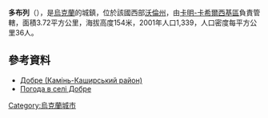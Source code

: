 {{coord|51|41|13|N|24|46|44|E|scale:30000|display=title}}

'''多布列'''（{{lang-uk|Добре}}），是[[烏克蘭|烏克蘭]]的城鎮，位於該國西部[[沃倫州|沃倫州]]，由[[卡明-卡希爾西基區|卡明-卡希爾西基區]]負責管轄，面積3.72平方公里，海拔高度154米，2001年人口1,339，人口密度每平方公里36人。

==參考資料==
*[http://gska2.rada.gov.ua/pls/z7502/A005?rdat1=07.12.2010&rf7571=3673 Добре (Камінь-Каширський район)]{{dead link|date=2017年12月 |bot=InternetArchiveBot |fix-attempted=yes }}
* [http://weather.in.ua/ua/volynskaja/6937 Погода в селі Добре]{{Wayback|url=http://weather.in.ua/ua/volynskaja/6937 |date=20160305192247 }}

{{Ukraine-geo-stub}}
[[Category:烏克蘭城市|Category:烏克蘭城市]]